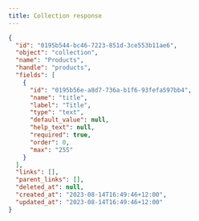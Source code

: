 ```yaml
---
title: Collection response
---
```


```json title="JSON Response"
{
  "id": "0195b544-bc46-7223-851d-3ce553b11ae6",
  "object": "collection",
  "name": "Products",
  "handle": "products",
  "fields": [
    {
      "id": "0195b56e-a8d7-736a-b1f6-93fefa597bb4",
      "name": "title",
      "label": "Title",
      "type": "text",
      "default_value": null,
      "help_text": null,
      "required": true,
      "order": 0,
      "max": "255"
    }
  ],
  "links": [],
  "parent_links": [],
  "deleted_at": null,
  "created_at": "2023-08-14T16:49:46+12:00",
  "updated_at": "2023-08-14T16:49:46+12:00"
}
```
